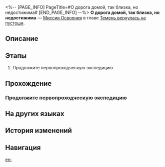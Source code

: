 <%-- [PAGE_INFO]
PageTitle=#О дорога домой, так близка, но недостижима#
[END_PAGE_INFO] --%>
{{Дополнить|Диалоги.}}
{{Миссия Инфобокс
|id              = 1043653
|Название        = 
|Изображение     = Миссия О дорога домой, так близка, но недостижима.png
|Тип             = Миссия Освоения
|Событие         = 
|Глава           = Темень вернулась на пустоши
|Условия         = Завершена [[Миссия Освоения]] «[[О ночь, которая наступает до рассвета]]»
|Персонажи       = Первопроходец
|СтартЛокация    = [[Звёздный экспресс]] — [[Общий вагон]]
|Мир             = Звёздный экспресс
|Предыдущая      = О ночь, которая наступает до рассвета
|Следующая       = О путешественник, найди истину
|Награды         = Опыт Освоения*500; Звёздный нефрит*60; Путеводитель путешественника*5; Утраченный кристалл*5; Беспорядочная амброзия*200; Кредиты*60 000
}}
'''О дорога домой, так близка, но недостижима''' — [[Миссия Освоения]] в главе [[Темень вернулась на пустоши]].

==Описание==
{{Описание|По совету Скрюллума Дань Хэн возвращается на Звёздный экспресс. Из-за того, что время изнутри и снаружи течёт по-разному, за время его отсутствия Амфореус значительно меняется. Узнав о том, что случилось с Март 7, и о том, что (Первопроходец) {{MC|ж=исчезла|м=исчез}}, а убийцы из Сада воспоминаний вторглись в мир... Дань Хэн считает, что он единственный, кто может вернуться на Амфореус и спасти своих друзей, поэтому он отправляется туда вновь.}}

==Этапы==
# Продолжите первопроходческую экспедицию

==Прохождение==
{{Дополнить}}
===Продолжите первопроходческую экспедицию===
{{Описание миссии|тип=Миссия Освоения|локация=Общий вагон|По совету Скрюллума Дань Хэн возвращается на Звёздный экспресс.<br />Разница во времени делает всё совершенно иным.}}
{{Диалог Начало}}
{{Диалог Конец}}

==На других языках==
{{На других языках
|en   = Homecoming, Within Sight Yet Beyond Grasp
|zhs  = 归途啊，近在咫尺难抵达
|zht  = 歸途啊，近在咫尺難抵達
|ja   = 帰り道、目前にして至らず
|ko   = 귀로여, 바로 앞인데도 닿을 수 없구나
|es   = Regreso a casa, tan cerca pero tan lejos
|fr   = La maison, à portée mais inaccessible
|ru   = О дорога домой, так близка, но недостижима
|th   = หนทางกลับเอ๋ย ห่างแค่เอื้อมทว่าไกลแสนไกล
|vi   = Hỡi Đường Về, Gần Trong Gang Tấc Nhưng Khó Mà Chạm Tới
|de   = O Heimkehr, in Sicht und doch unerreichbar
|id   = Jalan Pulang, Begitu Dekat Tapi Tak Tergapai
|pt   = Retorno ao Lar, Tão Próximo e Ainda Tão Distante
}}

==История изменений==
{{История изменений|3.6}}

==Навигация==
{{Миссия Освоения Навбокс|Глава }}

[[en:]]
